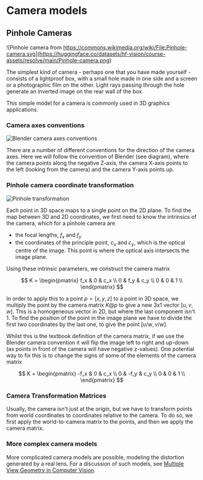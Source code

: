 # Camera models

## Pinhole Cameras

![Pinhole camera from https://commons.wikimedia.org/wiki/File:Pinhole-camera.svg](https://huggingface.co/datasets/hf-vision/course-assets/resolve/main/Pinhole-camera.png)


The simplest kind of camera - perhaps one that you have made yourself - consists of a lightproof box, with a small hole made in one side and a screen or a photographic film on the other. 
Light rays passing through the hole generate an inverted image on the rear wall of the box.

This simple model for a camera is commonly used in 3D graphics applications.

### Camera axes conventions

![Blender camera axes conventions](https://huggingface.co/datasets/hf-vision/course-assets/resolve/main/axes_handedness.png)

There are a number of different conventions for the direction of the camera axes. 
Here we will follow the convention of Blender (see diagram), where the camera points along the negative Z-axis, the camera X-axis points to the left (looking from the camera) and the camera Y-axis points up.

### Pinhole camera coordinate transformation

![Pinhole transformation](https://huggingface.co/datasets/hf-vision/course-assets/resolve/main/Pinhole_transform.png)

Each point in 3D space maps to a single point on the 2D plane. To find the map between 3D and 2D coordinates, we first need to know the intrinsics of the camera, which for a pinhole camera are
 - the focal lengths, $f_x$ and $f_y$ 
 - the coordinates of the principle point, $c_x$ and $c_y$, which is the optical centre of the image. This point is where the optical axis intersects the image plane.
 
Using these intrinsic parameters, we construct the camera matrix

$$
K = \begin{pmatrix}
f_x & 0 & c_x  \\
0 & f_y & c_y  \\
0 & 0 & 1  \\
\end{pmatrix}
$$
 
In order to apply this to a point $p=[x,y,z]$ to a point in 3D space, 
we multiply the point by the camera matrix $K @ p$ to give a new 3x1 vector 
$[u,v,w]$. This is a homogeneous vector in 2D, but where the last component isn't 1. To find the position of the point in the image plane we have to divide 
the first two coordinates by the last one, to give the point $[u/w, v/w]$.

Whilst this is the textbook definition of the camera matrix, if we use the Blender camera convention it will flip the image left to right and up-down (as points in front of the camera will have negative z-values). One potential way to fix this is to change the signs of some of the elements of the camera matrix

$$
K = \begin{pmatrix}
-f_x & 0 & c_x  \\
0 & -f_y & c_y  \\
0 & 0 & 1  \\
\end{pmatrix}
$$

### Camera Transformation Matrices

Usually, the camera isn't just at the origin, but we have to transform points from world coordinates to coordinates relative to the camera. 
To do so, we first apply the world-to-camera matrix to the points, and then we apply the camera matrix.

### More complex camera models

More complicated camera models are possible, modeling the distortion generated by a real lens. 
For a discussion of such models, see [Multiple View Geometry in Computer Vision](https://www.robots.ox.ac.uk/~vgg/hzbook/).